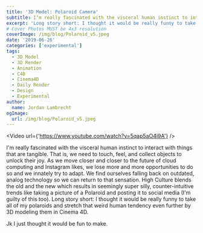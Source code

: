```yaml
---
title: '3D Model: Polaroid Camera'
subtitle: I’m really fascinated with the visceral human instinct to interact with things that are tangible.
excerpt: 'Long story short: I thought it would be really funny to take all of my polaroids and stretch that weird human tendency even further by 3D modeling them in Cinema 4D.'
# Cover Photos MUST be 4x3 resolution
coverImage: /img/blog/Polaroid_v5.jpeg
date: '2019-06-26'
categories: ['experimental']
tags:
  - 3D Model
  - 3D Render
  - Animation
  - C4D
  - Cinema4D
  - Daily Render
  - Design
  - Experimental
author:
  name: Jordan Lambrecht
ogImage:
  url: /img/blog/Polaroid_v5.jpeg
---
```


<Video url={'https://www.youtube.com/watch?v=5qap5aO4i9A'} />

I'm really fascinated with the visceral human instinct to interact with things that are tangible. That
is, we need to touch, feel, and collect objects to unlock their joy. As we move closer and closer to
the future of cloud computing and Instagram likes, we lose more and more opportunities to do so and we
innately try to adapt. We find ourselves falling back on outdated, analog technology so we can return
to that sensation. High Culture blends the old and the new which results in seemingly super silly, counter-intuitive
trends like taking a picture of a Polaroid and posting it to social media (I'm guilty of this too). Long
story short: I thought it would be really funny to take all of my polaroids and stretch that weird human
tendency even further by 3D modeling them in Cinema 4D.

Jk I just thought it would be fun to make.
